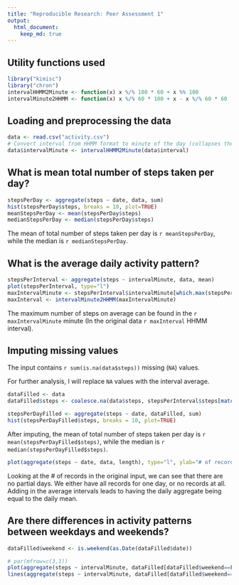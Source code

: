 ```yaml
---
title: "Reproducible Research: Peer Assessment 1"
output: 
  html_document:
    keep_md: true
---
```


## Utility functions used

```r
library("kimisc")
library("chron")
intervalHHMM2Minute <- function(x) x %/% 100 * 60 + x %% 100
intervalMinute2HHMM <- function(x) x %/% 60 * 100 + x - x %/% 60 * 60
```

## Loading and preprocessing the data

```r
data <- read.csv("activity.csv")
# Convert interval from HHMM format to minute of the day (collapses the skipped 60..99 ranges)
data$intervalMinute <- intervalHHMM2Minute(data$interval)
```

## What is mean total number of steps taken per day?

```r
stepsPerDay <- aggregate(steps ~ date, data, sum)
hist(stepsPerDay$steps, breaks = 10, plot=TRUE)
meanStepsPerDay <- mean(stepsPerDay$steps)
medianStepsPerDay <- median(stepsPerDay$steps)
```

The mean of total number of steps taken per day is `r meanStepsPerDay`, while the median is `r medianStepsPerDay`.

## What is the average daily activity pattern?

```r
stepsPerInterval <- aggregate(steps ~ intervalMinute, data, mean)
plot(stepsPerInterval, type="l")
maxIntervalMinute <- stepsPerInterval$intervalMinute[which.max(stepsPerInterval$steps)]
maxInterval <- intervalMinute2HHMM(maxIntervalMinute)
```

The maximum number of steps on average can be found in the `r maxIntervalMinute` minute (In the original data `r maxInterval` HHMM interval).


## Imputing missing values

The input contains `r sum(is.na(data$steps))` missing (`NA`) values.

For further analysis, I will replace `NA` values with the interval average.

```r
dataFilled <- data
dataFilled$steps <- coalesce.na(data$steps, stepsPerInterval$steps[match(data$intervalMinute, stepsPerInterval$intervalMinute)])

stepsPerDayFilled <- aggregate(steps ~ date, dataFilled, sum)
hist(stepsPerDayFilled$steps, breaks = 10, plot=TRUE)
```

After imputing, the mean of total number of steps taken per day is `r mean(stepsPerDayFilled$steps)`, while the median is `r median(stepsPerDayFilled$steps)`.

<!-- 4 -->
```r
plot(aggregate(steps ~ date, data, length), type="l", ylab="# of records")
```
Looking at the # of records in the original input, we can see that there are no partial days. We either have all records for one day, or no records at all. Adding in the average intervals leads to having the daily aggregate being equal to the daily mean.

## Are there differences in activity patterns between weekdays and weekends?

<!-- 1 -->
```r
dataFilled$weekend <- is.weekend(as.Date(dataFilled$date))
```

<!-- 2 -->

```r
# par(mfrow=c(3,1))
plot(aggregate(steps ~ intervalMinute, dataFilled[dataFilled$weekend==FALSE,], mean), type="l", col="red")
lines(aggregate(steps ~ intervalMinute, dataFilled[dataFilled$weekend==TRUE,], mean), type="l", col="blue")
```

